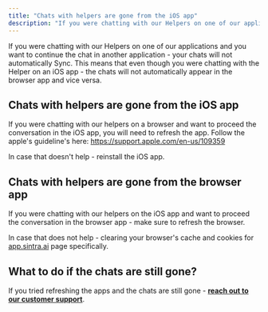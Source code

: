 ```yaml
---
title: "Chats with helpers are gone from the iOS app"
description: "If you were chatting with our Helpers on one of our applications and you want to continue the chat in another application - your chats will not automatically..."
---
```


If you were chatting with our Helpers on one of our applications and you want to continue the chat in another application - your chats will not automatically Sync. This means that even though you were chatting with the Helper on an iOS app - the chats will not automatically appear in the browser app and vice versa.

## Chats with helpers are gone from the iOS app

If you were chatting with our helpers on a browser and want to proceed the conversation in the iOS app, you will need to refresh the app. Follow the apple's guideline's here: <https://support.apple.com/en-us/109359>

In case that doesn't help - reinstall the iOS app.

## Chats with helpers are gone from the browser app

If you were chatting with our helpers on the iOS app and want to proceed the conversation in the browser app - make sure to refresh the browser.

In case that does not help - clearing your browser's cache and cookies for [app.sintra.ai](https://app.sintra.ai) page specifically. 

## What to do if the chats are still gone?

If you tried refreshing the apps and the chats are still gone - **[reach out to our customer support](https://help.sintra.ai/en/articles/9675474-how-to-reach-sintra-s-customer-support)**.